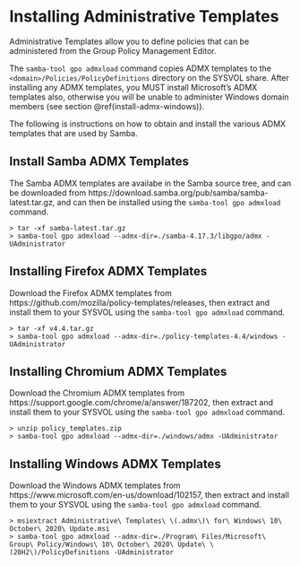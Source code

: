 # Installing Administrative Templates {#install-admx}

Administrative Templates allow you to define policies that can be administered from the Group Policy Management Editor.

The `samba-tool gpo admxload` command copies ADMX templates to the `<domain>/Policies/PolicyDefinitions` directory on the SYSVOL share. After installing any ADMX templates, you MUST install Microsoft's ADMX templates also, otherwise you will be unable to administer Windows domain members (see section \@ref(install-admx-windows)).

The following is instructions on how to obtain and install the various ADMX templates that are used by Samba.

## Install Samba ADMX Templates {#install-admx-samba}

The Samba ADMX templates are availabe in the Samba source tree, and can be downloaded from https://download.samba.org/pub/samba/samba-latest.tar.gz, and can then be installed using the `samba-tool gpo admxload` command.

```
> tar -xf samba-latest.tar.gz
> samba-tool gpo admxload --admx-dir=./samba-4.17.3/libgpo/admx -UAdministrator
```

## Installing Firefox ADMX Templates {#install-admx-firefox}

Download the Firefox ADMX templates from https://github.com/mozilla/policy-templates/releases, then extract and install them to your SYSVOL using the `samba-tool gpo admxload` command.

```
> tar -xf v4.4.tar.gz
> samba-tool gpo admxload --admx-dir=./policy-templates-4.4/windows -UAdministrator
```

## Installing Chromium ADMX Templates {#install-admx-chromium}

Download the Chromium ADMX templates from https://support.google.com/chrome/a/answer/187202, then extract and install them to your SYSVOL using the `samba-tool gpo admxload` command.

```
> unzip policy_templates.zip
> samba-tool gpo admxload --admx-dir=./windows/admx -UAdministrator
```

## Installing Windows ADMX Templates {#install-admx-windows}

Download the Windows ADMX templates from https://www.microsoft.com/en-us/download/102157, then extract and install them to your SYSVOL using the `samba-tool gpo admxload` command.

```
> msiextract Administrative\ Templates\ \(.admx\)\ for\ Windows\ 10\ October\ 2020\ Update.msi
> samba-tool gpo admxload --admx-dir=./Program\ Files/Microsoft\ Group\ Policy/Windows\ 10\ October\ 2020\ Update\ \(20H2\)/PolicyDefinitions -UAdministrator
```
